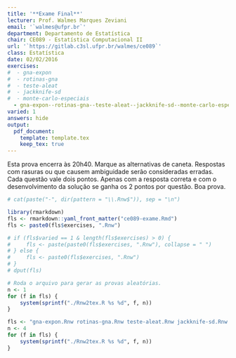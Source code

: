 ```yaml
---
title: '**Exame Final**'
lecturer: Prof. Walmes Marques Zeviani
email: '`walmes@ufpr.br`'
department: Departamento de Estatística
chair: CE089 - Estatística Computacional II
url: '`https://gitlab.c3sl.ufpr.br/walmes/ce089`'
class: Estatística
date: 02/02/2016
exercises:
#  - gna-expon
#  - rotinas-gna
#  - teste-aleat
#  - jackknife-sd
#  - monte-carlo-especiais
  - gna-expon--rotinas-gna--teste-aleat--jackknife-sd--monte-carlo-especiais
varied: 1
answers: hide
output:
  pdf_document:
    template: template.tex
    keep_tex: true
---
```


\noindent Esta prova encerra às 20h40. Marque as alternativas de
caneta. Respostas com rasuras ou que causem ambiguidade serão
consideradas erradas. Cada questão vale dois pontos. Apenas com a
resposta correta e com o desenvolvimento da solução se ganha os 2 pontos
por questão. Boa prova.

\hspace{0.5cm}

```r
# cat(paste("-", dir(pattern = "\\.Rnw$")), sep = "\n")

library(rmarkdown)
fls <- rmarkdown::yaml_front_matter("ce089-exame.Rmd")
fls <- paste0(fls$exercises, ".Rnw")

# if (fls$varied == 1 & length(fls$exercises) > 0) {
#     fls <- paste(paste0(fls$exercises, ".Rnw"), collapse = " ")
# } else {
#     fls <- paste0(fls$exercises, ".Rnw")
# }
# dput(fls)

# Roda o arquivo para gerar as provas aleatórias.
n <- 1
for (f in fls) {
    system(sprintf("./Rnw2tex.R %s %d", f, n))
}

```
```r
fls <- "gna-expon.Rnw rotinas-gna.Rnw teste-aleat.Rnw jackknife-sd.Rnw monte-carlo-especiais.Rnw"
n <- 4
for (f in fls) {
    system(sprintf("./Rnw2tex.R %s %d", f, n))
}
```
